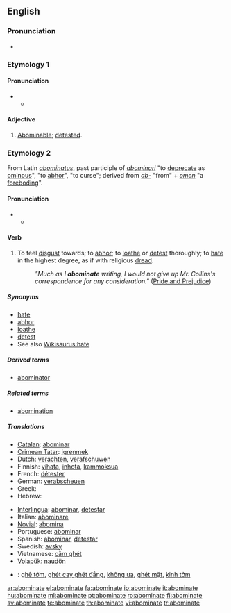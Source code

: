 ==English==

===Pronunciation===
* {{audio|en-us-abominate.ogg|Audio (US)}}

===Etymology 1===

====Pronunciation====
* {{a|RP}}
** {{IPA|/əˈbɒmɪˌnət/}}

====Adjective====
{{en-adj}}

# {{obsolete}} [[abominable|Abominable]]; [[detest]]ed.

===Etymology 2===
From Latin ''[[abominatus]]'', past participle of ''[[abominari]]'' "to [[deprecate]] as [[ominous]]", "to [[abhor]]", "to curse"; derived from ''[[ab-]]'' "from" + ''[[omen]]'' "a [[foreboding]]".

====Pronunciation====
* {{a|RP}}
** {{IPA|/əˈbɒmɪˌneɪt/}}

====Verb====
{{en-verb|abominat|ing}}

# {{transitive}} To feel [[disgust]] towards; to [[abhor]]; to [[loathe]] or [[detest]] thoroughly; to [[hate]] in the highest degree, as if with religious [[dread]].
#: ''"Much as I '''abominate''' writing, I would not give up Mr. Collins's correspondence for any consideration."'' ([http://en.wikiquote.org/wiki/Pride_and_Prejudice Pride and Prejudice])

=====Synonyms=====
* [[hate]]
* [[abhor]]
* [[loathe]]
* [[detest]]
* See also [[Wikisaurus:hate]]

=====Derived terms=====
* [[abominator]]

=====Related terms=====
* [[abomination]]

=====Translations=====
{{trans-top|to feel disgust towards, to hate in the highest degree}}
* [[Catalan]]: [[abominar]]
* [[Crimean Tatar]]: [[igrenmek]]
* Dutch: [[verachten]], [[verafschuwen]]
* Finnish: [[vihata]], [[inhota]], [[kammoksua]]
* French: [[détester]]
* German: [[verabscheuen]]
* Greek: {{t+|el|απεχθάνομαι}}
* Hebrew: {{he-translation|לתעב|letaev}}
{{trans-mid}}
* [[Interlingua]]: [[abominar]], [[detestar]]
* Italian: [[abominare]]
* [[Novial]]: [[abomina]]
* Portuguese: [[abominar]]
* Spanish: [[abominar]], [[detestar]]
* Swedish: [[avsky]]
* Vietnamese: [[căm ghét]]
* [[Volapük]]: [[naudön]]
{{trans-bottom}}

{{checktrans}}
* {{ttbc|Vietnamese}}: [[ghê tởm]], [[ghét cay ghét đắng]], [[không ưa]], [[ghét mặt]], [[kinh tởm]]

[[ar:abominate]]
[[el:abominate]]
[[fa:abominate]]
[[io:abominate]]
[[it:abominate]]
[[hu:abominate]]
[[ml:abominate]]
[[pt:abominate]]
[[ro:abominate]]
[[fi:abominate]]
[[sv:abominate]]
[[te:abominate]]
[[th:abominate]]
[[vi:abominate]]
[[tr:abominate]]
